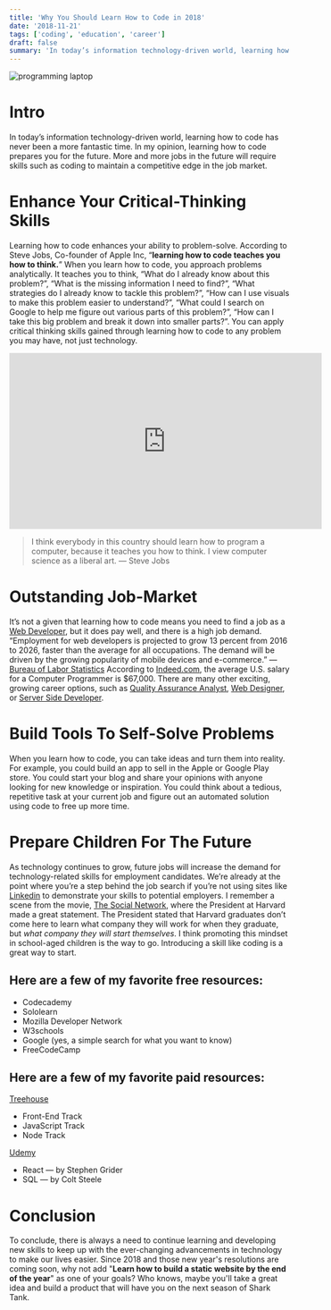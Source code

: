 ```yaml
---
title: 'Why You Should Learn How to Code in 2018'
date: '2018-11-21'
tags: ['coding', 'education', 'career']
draft: false
summary: 'In today’s information technology-driven world, learning how to code has never been a more fantastic time. In my opinion, learning how to code prepares you for the future...'
---
```


<div className="text-center">
  <Image alt="programming laptop" src="/static/images/coding.jpeg" width={437} height={434} />
</div>

# Intro

In today’s information technology-driven world, learning how to code has never been a more fantastic time. In my opinion, learning how to code prepares you for the future. More and more jobs in the future will require skills such as coding to maintain a competitive edge in the job market.

# Enhance Your Critical-Thinking Skills

Learning how to code enhances your ability to problem-solve. According to Steve Jobs, Co-founder of Apple Inc, “**learning how to code teaches you how to think.**” When you learn how to code, you approach problems analytically. It teaches you to think, “What do I already know about this problem?”, “What is the missing information I need to find?”, “What strategies do I already know to tackle this problem?”, “How can I use visuals to make this problem easier to understand?”, “What could I search on Google to help me figure out various parts of this problem?”, “How can I take this big problem and break it down into smaller parts?”. You can apply critical thinking skills gained through learning how to code to any problem you may have, not just technology.

<iframe
  width="560"
  height="315"
  src="https://www.youtube.com/embed/UaA1PbyS8BA"
  title="YouTube video player"
  frameBorder="0"
  allow="accelerometer; autoplay; clipboard-write; encrypted-media; gyroscope; picture-in-picture"
  allowFullScreen
></iframe>

> I think everybody in this country should learn how to program a computer, because it teaches you how to think. I view computer science as a liberal art.
> — Steve Jobs

# Outstanding Job-Market

It’s not a given that learning how to code means you need to find a job as a [Web Developer](https://en.wikipedia.org/wiki/Web_developer), but it does pay well, and there is a high job demand. “Employment for web developers is projected to grow 13 percent from 2016 to 2026, faster than the average for all occupations. The demand will be driven by the growing popularity of mobile devices and e-commerce.” — [Bureau of Labor Statistics](https://www.bls.gov/ooh/computer-and-information-technology/web-developers.htm) According to [Indeed.com](https://www.indeed.com/salaries/Computer-Programmer-Salaries), the average U.S. salary for a Computer Programmer is $67,000. There are many other exciting, growing career options, such as [Quality Assurance Analyst](https://en.wikipedia.org/wiki/Software_quality_assurance_analyst), [Web Designer](https://www.sokanu.com/careers/web-designer/), or [Server Side Developer](https://www.thebalance.com/the-skills-you-need-to-be-a-backend-developer-2071184).

# Build Tools To Self-Solve Problems

When you learn how to code, you can take ideas and turn them into reality. For example, you could build an app to sell in the Apple or Google Play store. You could start your blog and share your opinions with anyone looking for new knowledge or inspiration. You could think about a tedious, repetitive task at your current job and figure out an automated solution using code to free up more time.

# Prepare Children For The Future

As technology continues to grow, future jobs will increase the demand for technology-related skills for employment candidates. We’re already at the point where you’re a step behind the job search if you’re not using sites like [Linkedin](http://linkedin.com/) to demonstrate your skills to potential employers. I remember a scene from the movie, [The Social Network](https://en.wikipedia.org/wiki/The_Social_Network), where the President at Harvard made a great statement. The President stated that Harvard graduates don’t come here to learn what company they will work for when they graduate, but _what company they will start themselves_. I think promoting this mindset in school-aged children is the way to go. Introducing a skill like coding is a great way to start.

## Here are a few of my favorite free resources:

- Codecademy
- Sololearn
- Mozilla Developer Network
- W3schools
- Google (yes, a simple search for what you want to know)
- FreeCodeCamp

## Here are a few of my favorite paid resources:

[Treehouse](https://teamtreehouse.com/)

- Front-End Track
- JavaScript Track
- Node Track

[Udemy](https://www.udemy.com/)

- React — by Stephen Grider
- SQL — by Colt Steele

# Conclusion

To conclude, there is always a need to continue learning and developing new skills to keep up with the ever-changing advancements in technology to make our lives easier. Since 2018 and those new year's resolutions are coming soon, why not add "**Learn how to build a static website by the end of the year**" as one of your goals? Who knows, maybe you'll take a great idea and build a product that will have you on the next season of Shark Tank.
